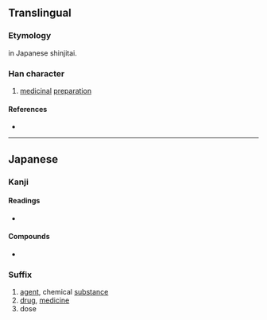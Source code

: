 {{character info/new}}
{{also|劑|剂}}
==Translingual==
{{Han simplified forms|劑|剤|剂}}

===Etymology===
{{Han simp|劑|f=齊|t=斉}} in Japanese shinjitai.

===Han character===
{{Han char|rn=18|rad=刀|as=08|sn=10|four=|canj=XYLLN,YLLN|ids=⿰斉刂}}

# [[medicinal]] [[preparation]]

====References====
* {{Han ref|kx=0141.411|dkj=02076|dj=0321.140|hdz=10345.121|uh=5264|ud=21092}}

----

==Japanese==

===Kanji===
{{ja-kanji|grade=c|rs=刀08|style=s|kyu=劑}}

====Readings====
* {{ja-readings|goon=[[ざい]] (zai), [[すい]] (sui)|kanon=[[すい]] (sui), [[せい]] (sei)|kun=[[そろえる]] (soroeru), [[まぜる]] (mazeru)}}

====Compounds====
* {{ja-r|漂白剤|ひょうはくざい}}

===Suffix===
{{ja-pos|suffix|ざい|kyu=劑}}

# [[agent]], chemical [[substance]]
# [[drug]], [[medicine]]
# dose